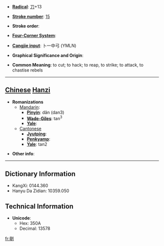 * '''[[Wiktionary:Chinese radical index| Radical]]''': [[Wiktionary:Chinese radical index 刀|刀]]+13

* '''[[Wiktionary:Chinese total strokes index|Stroke number]]''': [[Wiktionary:Chinese total strokes index 15|15]]

* '''Stroke order''': 

* '''[[Wiktionary:Chinese four corner index|Four-Corner System]]''': 

* '''[[Wiktionary:Chinese Cangjie index|Cangjie input]]''': 卜一中弓 (YMLN)

* '''Graphical Significance and Origin''': 

* '''Common Meaning''': to cut; to hack; to reap, to strike; to attack, to chastise rebels

----

== [[Chinese]] [[Hanzi]] ==

* '''Romanizations'''
** [[Mandarin]]:
*** '''[[Pinyin]]''': dǎn (dan3)
*** '''[[Wade-Giles]]''': tan<sup>3</sup>
*** '''[[Yale]]''': 
**[[Cantonese]]
***'''[[Jyutping]]''':
***'''[[Penkyamp]]''': 
***'''[[Yale]]''': tan2

* '''Other info''': 

----

== Dictionary Information ==

* KangXi: 0144.360
* Hanyu Da Zidian: 10359.050

== Technical Information ==

* '''Unicode''':
** Hex: 350A
** Decimal: 13578

[[fr:㔊]]